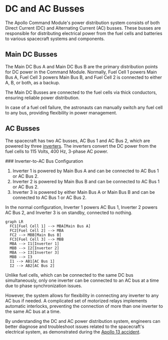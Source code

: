 
# DC and AC Busses

The Apollo Command Module's power distribution system consists of both Direct Current (DC) and Alternating Current (AC) busses. These busses are responsible for distributing electrical power from the fuel cells and batteries to various spacecraft systems and components.

## Main DC Busses

The Main DC Bus A and Main DC Bus B are the primary distribution points for DC power in the Command Module. Normally, Fuel Cell 1 powers Main Bus A, Fuel Cell 3 powers Main Bus B, and Fuel Cell 2 is connected to either A, B, or both, as a backup.

<Callout type="info">
  The Main DC Busses are connected to the fuel cells via thick conductors, ensuring reliable power distribution.
</Callout>

In case of a fuel cell failure, the astronauts can manually switch any fuel cell to any bus, providing flexibility in power management.

## AC Busses

The spacecraft has two AC busses, AC Bus 1 and AC Bus 2, which are powered by three [inverters](/command-module-power-system/inverters). The inverters convert the DC power from the fuel cells to 115 Volts, 400 Hz, 3-phase AC power.

<Steps>
### Inverter-to-AC Bus Configuration

1. Inverter 1 is powered by Main Bus A and can be connected to AC Bus 1 or AC Bus 2.
2. Inverter 2 is powered by Main Bus B and can be connected to AC Bus 1 or AC Bus 2.
3. Inverter 3 is powered by either Main Bus A or Main Bus B and can be connected to AC Bus 1 or AC Bus 2.

</Steps>

In the normal configuration, Inverter 1 powers AC Bus 1, Inverter 2 powers AC Bus 2, and Inverter 3 is on standby, connected to nothing.

```mermaid
graph LR
  FC1[Fuel Cell 1] --> MBA[Main Bus A]
  FC2[Fuel Cell 2] --> MBA
  FC2 --> MBB[Main Bus B]
  FC3[Fuel Cell 3] --> MBB
  MBA --> I1[Inverter 1]
  MBB --> I2[Inverter 2]
  MBA --> I3[Inverter 3]
  MBB --> I3
  I1 --> AB1[AC Bus 1]
  I2 --> AB2[AC Bus 2]
```

<Callout type="warning">
  Unlike fuel cells, which can be connected to the same DC bus simultaneously, only one inverter can be connected to an AC bus at a time due to phase synchronization issues.
</Callout>

However, the system allows for flexibility in connecting any inverter to any AC bus if needed. A complicated set of motorized relays implements automatic interlocks, preventing the connection of more than one inverter to the same AC bus at a time.

By understanding the DC and AC power distribution system, engineers can better diagnose and troubleshoot issues related to the spacecraft's electrical system, as demonstrated during the [Apollo 13 accident](/apollo-13-accident).